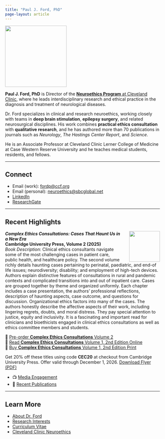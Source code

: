 ```yaml
---
title: "Paul J. Ford, PhD"
page-layout: article
---
```


![](images/headshot_pjf_ccf_square.jpg){.circle-photo width="200px"}

**Paul J. Ford, PhD** is Director of the [**Neuroethics Program** at Cleveland Clinic](https://my.clevelandclinic.org/departments/bioethics/neuroethics), where he leads interdisciplinary research and ethical practice in the diagnosis and treatment of neurological diseases.

Dr. Ford specializes in clinical and research neuroethics, working closely with teams in **deep brain stimulation**, **epilepsy surgery**, and related neurosurgical disciplines. His work combines **practical ethics consultation** with **qualitative research**, and he has authored more than 70 publications in journals such as *Neurology*, *The Hastings Center Report*, and *Science*.

He is an Associate Professor at Cleveland Clinic Lerner College of Medicine at Case Western Reserve University and he teaches medical students, residents, and fellows.

------------------------------------------------------------------------

## Connect

-   Email (work): [fordp\@ccf.org](mailto:fordp@ccf.org)\
-   Email (personal): [neuroethics\@sbcglobal.net](mailto:neuroethics@sbcglobal.net)\
-   [LinkedIn](https://www.linkedin.com/in/paul-ford-6972614/)\
-   [ResearchGate](https://www.researchgate.net/profile/Paul-Ford-7)

------------------------------------------------------------------------

## Recent Highlights

::: {.callout-note title="*Coming Dec 2025* Complex Ethics Consultations, Volume 2, Co-edited by Dr. Paul J. Ford"}
![](images/complex_ethics_consultations_volume2_thumbnail.jpg){width="100px" style="float: right; margin-left: 20px;"}

***Complex Ethics Consultations: Cases That Haunt Us in a New Era***\
**Cambridge University Press, Volume 2 (2025)**\
*Book Description*: Clinical ethics consultants navigate some of the most challenging cases in patient care, public health, and healthcare policy. The second volume richly details haunting cases pertaining to perinatal, paediatric, and end-of life issues; neurodiversity; disability; and employment of high-tech devices. Authors explain distinctive features of consultations in rural and pandemic contexts and complicated transitions into and out of inpatient care. Cases are grouped together by theme and organized uniformly. Each chapter includes a case presentation, the authors' professional reflections, description of haunting aspects, case outcome, and questions for discussion. Organizational ethics factors into many of the cases. The authors honestly describe the affective aspects of their work, including lingering regrets, doubts, and moral distress. They pay special attention to justice, equity and inclusivity. It is a fascinating and important read for clinicians and bioethicists engaged in clinical ethics consultations as well as ethics committee members and students.\

📘 [Pre-order **Complex Ethics Consultations** Volume 2](https://www.cambridge.org/9781009400909)\
🔗 [Read **Complex Ethics Consultations** Volume 1, 2nd Edition Online](https://www.cambridge.org/core/books/complex-ethics-consultations/CEC63BD47F3853754F6C24AC475A2151)\
📘 [Buy **Complex Ethics Consultations** Volume 1, 2nd Edition Print](https://www.cambridge.org/9781009400954)\

Get 20% off these titles using code **CEC20** at checkout from Cambridge University Press. Offer valid through December 1, 2026. [Download Flyer (PDF)](/files/CEC_US Letter_Pre-order flyer.pdf)
:::

-   📺 [Media Engagement](media.qmd)
-   📄 [Recent Publications](publications.qmd)

------------------------------------------------------------------------

## Learn More

-   [About Dr. Ford](about.qmd)\
-   [Research Interests](research.qmd)\
-   [Curriculum Vitae](cv.qmd)\
-   [Cleveland Clinic Neuroethics](https://my.clevelandclinic.org/departments/bioethics/neuroethics)


